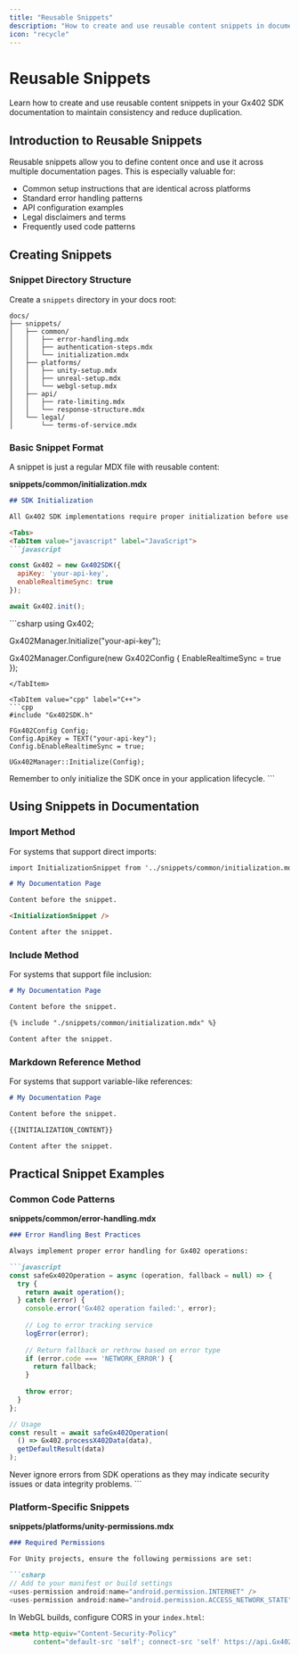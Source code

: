 ```yaml
---
title: "Reusable Snippets"
description: "How to create and use reusable content snippets in documentation"
icon: "recycle"
---
```


# Reusable Snippets

Learn how to create and use reusable content snippets in your Gx402 SDK documentation to maintain consistency and reduce duplication.

## Introduction to Reusable Snippets

Reusable snippets allow you to define content once and use it across multiple documentation pages. This is especially valuable for:

- Common setup instructions that are identical across platforms
- Standard error handling patterns
- API configuration examples
- Legal disclaimers and terms
- Frequently used code patterns

## Creating Snippets

### Snippet Directory Structure

Create a `snippets` directory in your docs root:

```
docs/
├── snippets/
│   ├── common/
│   │   ├── error-handling.mdx
│   │   ├── authentication-steps.mdx
│   │   └── initialization.mdx
│   ├── platforms/
│   │   ├── unity-setup.mdx
│   │   ├── unreal-setup.mdx
│   │   └── webgl-setup.mdx
│   ├── api/
│   │   ├── rate-limiting.mdx
│   │   └── response-structure.mdx
│   └── legal/
│       └── terms-of-service.mdx
```

### Basic Snippet Format

A snippet is just a regular MDX file with reusable content:

**snippets/common/initialization.mdx**
```md
## SDK Initialization

All Gx402 SDK implementations require proper initialization before use:

<Tabs>
<TabItem value="javascript" label="JavaScript">
```javascript

const Gx402 = new Gx402SDK({
  apiKey: 'your-api-key',
  enableRealtimeSync: true
});

await Gx402.init();
```
</TabItem>

<TabItem value="csharp" label="C#">
```csharp
using Gx402;

Gx402Manager.Initialize("your-api-key");

Gx402Manager.Configure(new Gx402Config {
    EnableRealtimeSync = true
});
```
</TabItem>

<TabItem value="cpp" label="C++">
```cpp
#include "Gx402SDK.h"

FGx402Config Config;
Config.ApiKey = TEXT("your-api-key");
Config.bEnableRealtimeSync = true;

UGx402Manager::Initialize(Config);
```
</TabItem>
</Tabs>

<Note>
Remember to only initialize the SDK once in your application lifecycle.
</Note>
```

## Using Snippets in Documentation

### Import Method
For systems that support direct imports:

```md
import InitializationSnippet from '../snippets/common/initialization.mdx'

# My Documentation Page

Content before the snippet.

<InitializationSnippet />

Content after the snippet.
```

### Include Method
For systems that support file inclusion:

```md
# My Documentation Page

Content before the snippet.

{% include "./snippets/common/initialization.mdx" %}

Content after the snippet.
```

### Markdown Reference Method
For systems that support variable-like references:

```md
# My Documentation Page

Content before the snippet.

{{INITIALIZATION_CONTENT}}

Content after the snippet.
```

## Practical Snippet Examples

### Common Code Patterns

**snippets/common/error-handling.mdx**
```md
### Error Handling Best Practices

Always implement proper error handling for Gx402 operations:

```javascript
const safeGx402Operation = async (operation, fallback = null) => {
  try {
    return await operation();
  } catch (error) {
    console.error('Gx402 operation failed:', error);
    
    // Log to error tracking service
    logError(error);
    
    // Return fallback or rethrow based on error type
    if (error.code === 'NETWORK_ERROR') {
      return fallback;
    }
    
    throw error;
  }
};

// Usage
const result = await safeGx402Operation(
  () => Gx402.processX402Data(data),
  getDefaultResult(data)
);
```

<Warning>
Never ignore errors from SDK operations as they may indicate security issues or data integrity problems.
</Warning>
```

### Platform-Specific Snippets

**snippets/platforms/unity-permissions.mdx**
```md
### Required Permissions

For Unity projects, ensure the following permissions are set:

```csharp
// Add to your manifest or build settings
<uses-permission android:name="android.permission.INTERNET" />
<uses-permission android:name="android.permission.ACCESS_NETWORK_STATE" />
```

In WebGL builds, configure CORS in your `index.html`:

```html
<meta http-equiv="Content-Security-Policy" 
      content="default-src 'self'; connect-src 'self' https://api.Gx402.com;">
```